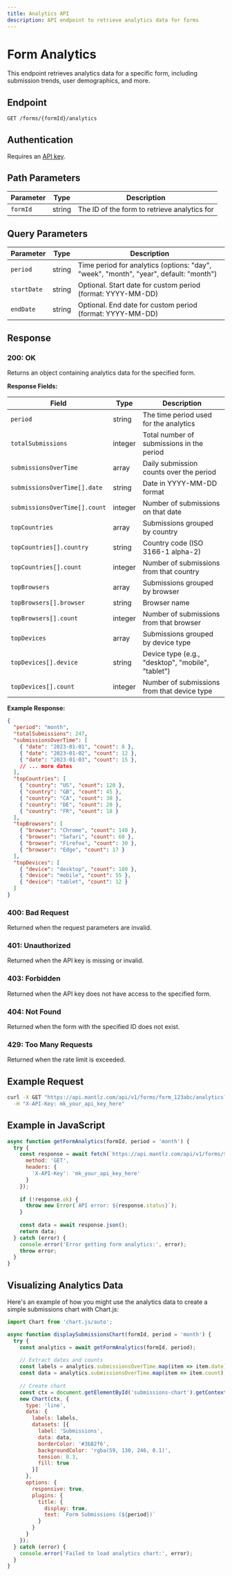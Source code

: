 ```yaml
---
title: Analytics API
description: API endpoint to retrieve analytics data for forms
---
```


# Form Analytics

This endpoint retrieves analytics data for a specific form, including submission trends, user demographics, and more.

## Endpoint

```
GET /forms/{formId}/analytics
```

## Authentication

Requires an [API key](/docs/api-reference/authentication).

## Path Parameters

| Parameter | Type | Description |
|-----------|------|-------------|
| `formId` | string | The ID of the form to retrieve analytics for |

## Query Parameters

| Parameter | Type | Description |
|-----------|------|-------------|
| `period` | string | Time period for analytics (options: "day", "week", "month", "year", default: "month") |
| `startDate` | string | Optional. Start date for custom period (format: YYYY-MM-DD) |
| `endDate` | string | Optional. End date for custom period (format: YYYY-MM-DD) |

## Response

### 200: OK

Returns an object containing analytics data for the specified form.

**Response Fields:**

| Field | Type | Description |
|-------|------|-------------|
| `period` | string | The time period used for the analytics |
| `totalSubmissions` | integer | Total number of submissions in the period |
| `submissionsOverTime` | array | Daily submission counts over the period |
| `submissionsOverTime[].date` | string | Date in YYYY-MM-DD format |
| `submissionsOverTime[].count` | integer | Number of submissions on that date |
| `topCountries` | array | Submissions grouped by country |
| `topCountries[].country` | string | Country code (ISO 3166-1 alpha-2) |
| `topCountries[].count` | integer | Number of submissions from that country |
| `topBrowsers` | array | Submissions grouped by browser |
| `topBrowsers[].browser` | string | Browser name |
| `topBrowsers[].count` | integer | Number of submissions from that browser |
| `topDevices` | array | Submissions grouped by device type |
| `topDevices[].device` | string | Device type (e.g., "desktop", "mobile", "tablet") |
| `topDevices[].count` | integer | Number of submissions from that device type |

**Example Response:**

```json
{
  "period": "month",
  "totalSubmissions": 247,
  "submissionsOverTime": [
    { "date": "2023-01-01", "count": 8 },
    { "date": "2023-01-02", "count": 12 },
    { "date": "2023-01-03", "count": 15 },
    // ... more dates
  ],
  "topCountries": [
    { "country": "US", "count": 120 },
    { "country": "GB", "count": 45 },
    { "country": "CA", "count": 30 },
    { "country": "DE", "count": 20 },
    { "country": "FR", "count": 18 }
  ],
  "topBrowsers": [
    { "browser": "Chrome", "count": 140 },
    { "browser": "Safari", "count": 60 },
    { "browser": "Firefox", "count": 30 },
    { "browser": "Edge", "count": 17 }
  ],
  "topDevices": [
    { "device": "desktop", "count": 180 },
    { "device": "mobile", "count": 55 },
    { "device": "tablet", "count": 12 }
  ]
}
```

### 400: Bad Request

Returned when the request parameters are invalid.

### 401: Unauthorized

Returned when the API key is missing or invalid.

### 403: Forbidden

Returned when the API key does not have access to the specified form.

### 404: Not Found

Returned when the form with the specified ID does not exist.

### 429: Too Many Requests

Returned when the rate limit is exceeded.

## Example Request

```bash
curl -X GET "https://api.mantlz.com/api/v1/forms/form_123abc/analytics?period=week" \
  -H "X-API-Key: mk_your_api_key_here"
```

## Example in JavaScript

```javascript
async function getFormAnalytics(formId, period = 'month') {
  try {
    const response = await fetch(`https://api.mantlz.com/api/v1/forms/${formId}/analytics?period=${period}`, {
      method: 'GET',
      headers: {
        'X-API-Key': 'mk_your_api_key_here'
      }
    });
    
    if (!response.ok) {
      throw new Error(`API error: ${response.status}`);
    }
    
    const data = await response.json();
    return data;
  } catch (error) {
    console.error('Error getting form analytics:', error);
    throw error;
  }
}
```

## Visualizing Analytics Data

Here's an example of how you might use the analytics data to create a simple submissions chart with Chart.js:

```javascript
import Chart from 'chart.js/auto';

async function displaySubmissionsChart(formId, period = 'month') {
  try {
    const analytics = await getFormAnalytics(formId, period);
    
    // Extract dates and counts
    const labels = analytics.submissionsOverTime.map(item => item.date);
    const data = analytics.submissionsOverTime.map(item => item.count);
    
    // Create chart
    const ctx = document.getElementById('submissions-chart').getContext('2d');
    new Chart(ctx, {
      type: 'line',
      data: {
        labels: labels,
        datasets: [{
          label: 'Submissions',
          data: data,
          borderColor: '#3b82f6',
          backgroundColor: 'rgba(59, 130, 246, 0.1)',
          tension: 0.3,
          fill: true
        }]
      },
      options: {
        responsive: true,
        plugins: {
          title: {
            display: true,
            text: `Form Submissions (${period})`
          }
        }
      }
    });
  } catch (error) {
    console.error('Failed to load analytics chart:', error);
  }
}
``` 